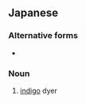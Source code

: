 ==Japanese==
{{ja-kanjitab|あい|そめ|や|k2=ぞめ|yomi=kun|r=1}}

===Alternative forms===
* {{ja-l|藍屋}}

===Noun===
{{ja-noun|あいぞめや}}

# [[indigo]] dyer